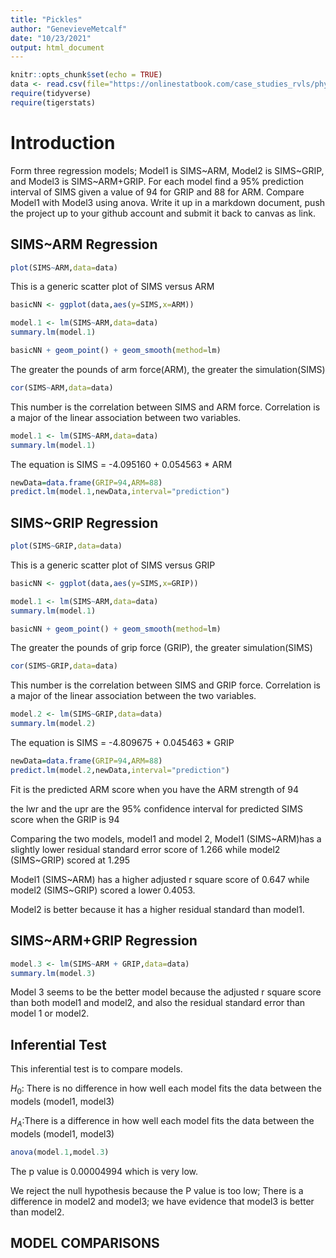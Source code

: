```yaml
---
title: "Pickles"
author: "GenevieveMetcalf"
date: "10/23/2021"
output: html_document
---
```


```r
knitr::opts_chunk$set(echo = TRUE)
data <- read.csv(file="https://onlinestatbook.com/case_studies_rvls/physical_strength/data.txt",sep="",header=TRUE)
require(tidyverse)
require(tigerstats)
```

# Introduction  

Form three regression models; Model1 is SIMS~ARM, Model2 is SIMS~GRIP, and Model3 is SIMS~ARM+GRIP. For each model find a 95% prediction interval of SIMS given a value of 94  for GRIP and 88 for ARM. Compare Model1 with Model3 using anova. Write it up in a markdown document, push the project up to your github account and submit it back to canvas as link. 

## SIMS~ARM Regression


```r
plot(SIMS~ARM,data=data)
```

This is a generic scatter plot of SIMS versus ARM  

```r
basicNN <- ggplot(data,aes(y=SIMS,x=ARM))
```


```r
model.1 <- lm(SIMS~ARM,data=data)
summary.lm(model.1)
```


```r
basicNN + geom_point() + geom_smooth(method=lm)
``` 

The greater the pounds of arm force(ARM), the greater the simulation(SIMS)  


```r
cor(SIMS~ARM,data=data)
```
This number is the correlation between SIMS and ARM force.
Correlation is a major of the linear association between two variables.

```r
model.1 <- lm(SIMS~ARM,data=data)
summary.lm(model.1)
```
The equation is SIMS = -4.095160 + 0.054563 * ARM


```r
newData=data.frame(GRIP=94,ARM=88)
predict.lm(model.1,newData,interval="prediction")
```


## SIMS~GRIP Regression

```r
plot(SIMS~GRIP,data=data)
```

This is a generic scatter plot of SIMS versus GRIP  

```r
basicNN <- ggplot(data,aes(y=SIMS,x=GRIP))
```

```r
model.1 <- lm(SIMS~ARM,data=data)
summary.lm(model.1)
```

```r
basicNN + geom_point() + geom_smooth(method=lm)
``` 


The greater the pounds of grip force (GRIP), the greater simulation(SIMS)

```r
cor(SIMS~GRIP,data=data)
```
This number is the correlation between SIMS and GRIP force. 
Correlation is a major of the linear association between the two variables. 

```r
model.2 <- lm(SIMS~GRIP,data=data)
summary.lm(model.2)
```
The equation is SIMS = -4.809675 + 0.045463 * GRIP

```r
newData=data.frame(GRIP=94,ARM=88)
predict.lm(model.2,newData,interval="prediction")
```

Fit is the predicted ARM score when you have the ARM strength of 94

the lwr and the upr are the 95% confidence interval for predicted SIMS score when the GRIP is 94

Comparing the two models, model1 and model 2,
Model1 (SIMS~ARM)has a slightly lower residual standard error score of 1.266 while model2 (SIMS~GRIP) scored at 1.295

Model1 (SIMS~ARM) has a higher adjusted r square score of 0.647 while model2 (SIMS~GRIP) scored a lower 0.4053.

Model2 is better because it has a higher residual standard than model1.

## SIMS~ARM+GRIP Regression



```r
model.3 <- lm(SIMS~ARM + GRIP,data=data)
summary.lm(model.3)
``` 


Model 3 seems to be the better model because the adjusted r square score than both model1 and model2, and also the residual standard error than model 1 or model2.


## Inferential Test

This inferential test is to compare models.

$H_0$: There is no difference in how well each model fits the data between the models (model1, model3)

$H_A$:There is a difference in how well each model fits the data between the models (model1, model3)  

```r
anova(model.1,model.3)
```
The p value is 0.00004994 which is very low.

We reject the null hypothesis because the P value is too low; There is a difference in model2 and model3; we have evidence that model3 is better than model2.

## MODEL COMPARISONS